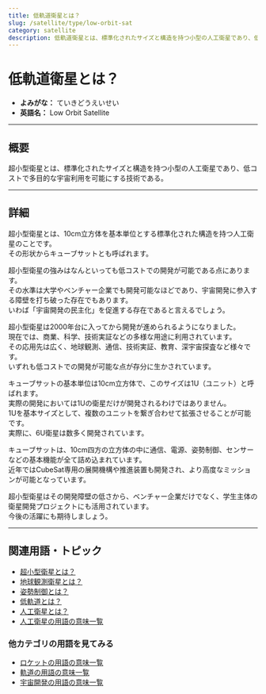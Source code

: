 ```yaml
---
title: 低軌道衛星とは？
slug: /satellite/type/low-orbit-sat
category: satellite
description: 低軌道衛星とは、標準化されたサイズと構造を持つ小型の人工衛星であり、低コストで多目的な宇宙利用を可能にする技術である。
---
```



<Head>
  <script type="application/ld+json">
    {`{
      "@context": "https://schema.org",
      "@type": "DefinedTerm",
      "name": "低軌道衛星",
      "inDefinedTermSet": "https://www.space-portal.org",
      "termCode": "satellite/type/low-orbit-sat",
      "description": "低軌道衛星とは、標準化されたサイズと構造を持つ小型の人工衛星であり、低コストで多目的な宇宙利用を可能にする技術である。",
      "url": "https://www.space-portal.org/docs/satellite/type/low-orbit-sat"
    }`}
  </script>
</Head>

# 低軌道衛星とは？

- **よみがな：** ていきどうえいせい  
- **英語名：** Low Orbit Satellite  

---

## 概要

超小型衛星とは、標準化されたサイズと構造を持つ小型の人工衛星であり、低コストで多目的な宇宙利用を可能にする技術である。

---

## 詳細

超小型衛星とは、10cm立方体を基本単位とする標準化された構造を持つ人工衛星のことです。  
その形状からキューブサットとも呼ばれます。  

超小型衛星の強みはなんといっても低コストでの開発が可能である点にあります。  
その水準は大学やベンチャー企業でも開発可能なほどであり、宇宙開発に参入する障壁を打ち破った存在でもあります。  
いわば「宇宙開発の民主化」を促進する存在であると言えるでしょう。  

超小型衛星は2000年台に入ってから開発が進められるようになりました。  
現在では、商業、科学、技術実証などの多様な用途に利用されています。  
その応用先は広く、地球観測、通信、技術実証、教育、深宇宙探査など様々です。  
いずれも低コストでの開発が可能な点が存分に生かされています。  

キューブサットの基本単位は10cm立方体で、このサイズは1U（ユニット）と呼ばれます。  
実際の開発においては1Uの衛星だけが開発されるわけではありません。  
1Uを基本サイズとして、複数のユニットを繋ぎ合わせて拡張させることが可能です。  
実際に、6U衛星は数多く開発されています。  

キューブサットは、10cm四方の立方体の中に通信、電源、姿勢制御、センサーなどの基本機能が全て詰め込まれています。  
近年ではCubeSat専用の展開機構や推進装置も開発され、より高度なミッションが可能となっています。  

超小型衛星はその開発障壁の低さから、ベンチャー企業だけでなく、学生主体の衛星開発プロジェクトにも活用されています。  
今後の活躍にも期待しましょう。  

---

## 関連用語・トピック

- [超小型衛星とは？](/docs/satellite/type/cubesat)  
- [地球観測衛星とは？](/docs/satellite/type/earth-observation-sat)  
- [姿勢制御とは？](/docs/control/technology/attitude-control)  
- [低軌道とは？](/docs/orbit/type/low-earth-orbit)  
- [人工衛星とは？](/docs/satellite/satellite) 
- [人工衛星の用語の意味一覧](/docs/category/satellite)

### 他カテゴリの用語を見てみる
- [ロケットの用語の意味一覧](/docs/category/rocket)
- [軌道の用語の意味一覧](/docs/category/orbit)
- [宇宙開発の用語の意味一覧](/docs/category/glossary)
